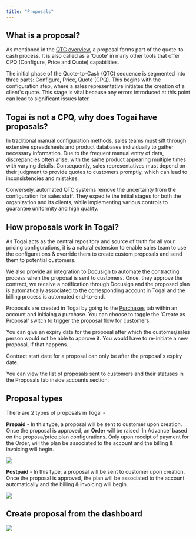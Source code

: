 ```yaml
---
title: "Proposals"
---
```


## What is a proposal?
As mentioned in the [QTC overview](/docs/qtc-overview), a proposal forms part of the quote-to-cash process. It is also called as a 'Quote' in many other tools that offer CPQ (Configure, Price and Quote) capabilities.

The initial phase of the Quote-to-Cash (QTC) sequence is segmented into three parts: Configure, Price, Quote (CPQ). This begins with the configuration step, where a sales representative initiates the creation of a client's quote. This stage is vital because any errors introduced at this point can lead to significant issues later.

## Togai is not a CPQ, why does Togai have proposals?
In traditional manual configuration methods, sales teams must sift through extensive spreadsheets and product databases individually to gather necessary information. Due to the frequent manual entry of data, discrepancies often arise, with the same product appearing multiple times with varying details. Consequently, sales representatives must depend on their judgment to provide quotes to customers promptly, which can lead to inconsistencies and mistakes.

Conversely, automated QTC systems remove the uncertainty from the configuration for sales staff. They expedite the initial stages for both the organization and its clients, while implementing various controls to guarantee uniformity and high quality.

## How proposals work in Togai?
As Togai acts as the central repository and source of truth for all your pricing configurations, it is a natural extension to enable sales team to use the configurations & override them to create custom proposals and send them to potential customers.

We also provide an integration to [Docusign](/docs/integrations/docusign) to automate the contracting process when the proposal is sent to customers. Once, they approve the contract, we receive a notification through Docusign and the proposed plan is automatically associated to the corresponding account in Togai and the billing process is automated end-to-end.

Proposals are created in Togai by going to the [Purchases](/docs/purchases) tab within an account and initiaing a purchase. You can choose to toggle the 'Create as Proposal' switch to trigger the proposal flow for customers.

<Note>You can give an expiry date for the proposal after which the customer/sales person would not be able to approve it. You would have to re-initiate a new proposal, if that happens.</Note>

<Warning>Contract start date for a proposal can only be after the proposal's expiry date.</Warning>

You can view the list of proposals sent to customers and their statuses in the Proposals tab inside accounts section.

## Proposal types

There are 2 types of proposals in Togai - 

**Prepaid** - In this type, a proposal will be sent to customer upon creation. Once the proposal is approved, an **Order** will be raised 'In Advance' based on the proposa/price plan configurations. Only upon receipt of payment for the Order, will the plan be associated to the account and the billing & invoicing will begin.

<Frame caption="Prepaid proposal statuses">
  <img src="/docs/images/prepaid-proposal-flow.png" />
</Frame>

**Postpaid** - In this type, a proposal will be sent to customer upon creation. Once the proposal is approved, the plan will be associated to the account automatically and the billing & invoicing will begin.

<Frame caption="Postpaid proposal statuses">
  <img src="/docs/images/postpaid-proposal-flow.png" />
</Frame>

## Create proposal from the dashboard
<Frame caption="Sample proposal creation">
  <img src="/docs/images/create-proposal.png" />
</Frame>
